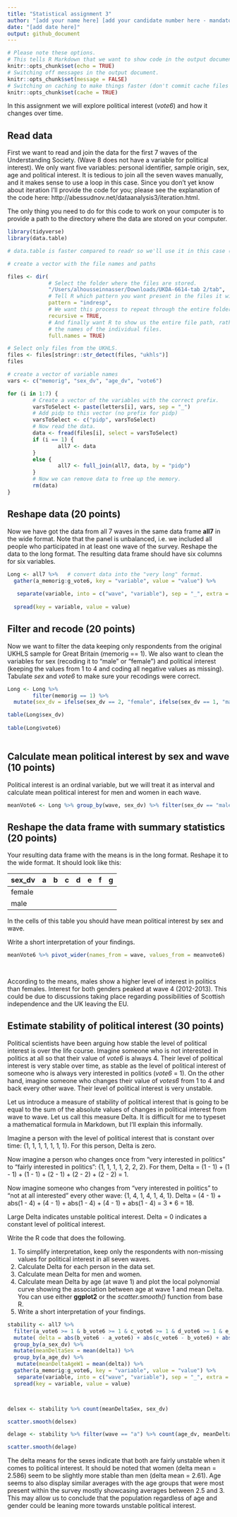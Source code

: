 ```yaml
---
title: "Statistical assignment 3"
author: "[add your name here] [add your candidate number here - mandatory]"
date: "[add date here]"
output: github_document
---
```


```r
# Please note these options.
# This tells R Markdown that we want to show code in the output document.
knitr::opts_chunk$set(echo = TRUE)
# Switching off messages in the output document. 
knitr::opts_chunk$set(message = FALSE)
# Switching on caching to make things faster (don't commit cache files on Github).
knitr::opts_chunk$set(cache = TRUE)
```

In this assignment we will explore political interest (*vote6*) and how it changes over time.

## Read data

First we want to read and join the data for the first 7 waves of the Understanding Society. (Wave 8 does not have a variable for political interest). We only want five variables: personal identifier, sample origin, sex, age and political interest. It is tedious to join all the seven waves manually, and it makes sense to use a loop in this case. Since you don't yet know about iteration I'll provide the code for you; please see the explanation of the code here: http://abessudnov.net/dataanalysis3/iteration.html.

The only thing you need to do for this code to work on your computer is to provide a path to the directory where the data are stored on your computer.

```r
library(tidyverse)
library(data.table)

# data.table is faster compared to readr so we'll use it in this case (the function fread()). You need to install this package first to be able to run this code.

# create a vector with the file names and paths

files <- dir(
             # Select the folder where the files are stored.
             "/Users/alhousseinnasser/Downloads/UKDA-6614-tab 2/tab",
             # Tell R which pattern you want present in the files it will display.
             pattern = "indresp",
             # We want this process to repeat through the entire folder.
             recursive = TRUE,
             # And finally want R to show us the entire file path, rather than just
             # the names of the individual files.
             full.names = TRUE)

# Select only files from the UKHLS.
files <- files[stringr::str_detect(files, "ukhls")]
files

# create a vector of variable names
vars <- c("memorig", "sex_dv", "age_dv", "vote6")

for (i in 1:7) {
        # Create a vector of the variables with the correct prefix.
        varsToSelect <- paste(letters[i], vars, sep = "_")
        # Add pidp to this vector (no prefix for pidp)
        varsToSelect <- c("pidp", varsToSelect)
        # Now read the data. 
        data <- fread(files[i], select = varsToSelect)
        if (i == 1) {
                all7 <- data  
        }
        else {
                all7 <- full_join(all7, data, by = "pidp")
        }
        # Now we can remove data to free up the memory.
        rm(data)
} 

```

## Reshape data (20 points)

Now we have got the data from all 7 waves in the same data frame **all7** in the wide format. Note that the panel is unbalanced, i.e. we included all people who participated in at least one wave of the survey. Reshape the data to the long format. The resulting data frame should have six columns for six variables.

```r
Long <- all7 %>%   # convert data into the "very long" format.
  gather(a_memorig:g_vote6, key = "variable", value = "value") %>%
 
   separate(variable, into = c("wave", "variable"), sep = "_", extra = "merge") %>% 
  
  spread(key = variable, value = value)

```

## Filter and recode (20 points)

Now we want to filter the data keeping only respondents from the original UKHLS sample for Great Britain (memorig == 1). We also want to clean the variables for sex (recoding it to "male" or "female") and political interest (keeping the values from 1 to 4 and coding all negative values as missing). Tabulate *sex* and *vote6* to make sure your recodings were correct. 

```r
Long <- Long %>%
        filter(memorig == 1) %>%  
  mutate(sex_dv = ifelse(sex_dv == 2, "female", ifelse(sex_dv == 1, "male", NA))) %>% filter(vote6 >= 1)

table(Long$sex_dv)
       
table(Long$vote6)
        

```

## Calculate mean political interest by sex and wave (10 points)

Political interest is an ordinal variable, but we will treat it as interval and calculate mean political interest for men and women in each wave.

```r

meanVote6 <- Long %>% group_by(wave, sex_dv) %>% filter(sex_dv == "male" | sex_dv == "female") %>% mutate(meanvote6 = mean(vote6, na.rm = TRUE)) %>% count(sex_dv, wave, meanvote6)%>% select(sex_dv, wave, meanvote6)

```

## Reshape the data frame with summary statistics (20 points)

Your resulting data frame with the means is in the long format. Reshape it to the wide format. It should look like this:

| sex_dv  | a  | b  | c  | d  |  e | f  | g  |
|---      |--- |--- |--- |--- |--- |--- |--- |
| female  |    |    |    |    |    |    |    |
| male    |    |    |    |    |    |    |    |

In the cells of this table you should have mean political interest by sex and wave.

Write a short interpretation of your findings.

```r
meanVote6 %>% pivot_wider(names_from = wave, values_from = meanvote6)

      
```
According to the means, males show a higher level of interest in politics than females. Interest for both genders peaked at wave 4 (2012-2013). This could be due to discussions taking place regarding possibilities of Scottish independence and the UK leaving the EU. 

## Estimate stability of political interest (30 points)

Political scientists have been arguing how stable the level of political interest is over the life course. Imagine someone who is not interested in politics at all so that their value of *vote6* is always 4. Their level of political interest is very stable over time, as stable as the level of political interest of someone who is always very interested in politics (*vote6* = 1). On the other hand, imagine someone who changes their value of *votes6* from 1 to 4 and back every other wave. Their level of political interest is very unstable.

Let us introduce a measure of stability of political interest that is going to be equal to the sum of the absolute values of changes in political interest from wave to wave. Let us call this measure Delta. It is difficult for me to typeset a mathematical formula in Markdown, but I'll explain this informally.

Imagine a person with the level of political interest that is constant over time: {1, 1, 1, 1, 1, 1, 1}. For this person, Delta is zero.

Now imagine a person who changes once from "very interested in politics" to "fairly interested in politics": {1, 1, 1, 1, 2, 2, 2}. For them, Delta = (1 - 1) + (1 - 1) + (1 - 1) + (2 - 1) + (2 - 2) + (2 - 2) = 1.

Now imagine someone who changes from "very interested in politics" to "not at all interested" every other wave: {1, 4, 1, 4, 1, 4, 1}. Delta = (4 - 1) + abs(1 - 4) + (4 - 1) + abs(1 - 4) + (4 - 1) + abs(1 - 4) = 3 * 6 = 18.

Large Delta indicates unstable political interest. Delta = 0 indicates a constant level of political interest.

Write the R code that does the following.

1. To simplify interpretation, keep only the respondents with non-missing values for political interest in all seven waves.
2. Calculate Delta for each person in the data set.
3. Calculate mean Delta for men and women.
4. Calculate mean Delta by age (at wave 1) and plot the local polynomial curve showing the association between age at wave 1 and mean Delta. You can use either **ggplot2** or the *scatter.smooth()* function from base R.
5. Write a short interpretation of your findings.

```r
stability <- all7 %>% 
  filter(a_vote6 >= 1 & b_vote6 >= 1 & c_vote6 >= 1 & d_vote6 >= 1 & e_vote6 >= 1 & f_vote6 >= 1 & g_vote6 >= 1) %>%
  mutate( delta = abs(b_vote6 - a_vote6) + abs(c_vote6 - b_vote6) + abs(d_vote6 - c_vote6) + abs(e_vote6 - d_vote6) + abs(f_vote6 - e_vote6) + abs(g_vote6 - f_vote6)) %>% 
  group_by(a_sex_dv) %>%
  mutate(meanDeltaSex = mean(delta)) %>%
  group_by(a_age_dv) %>%
   mutate(meanDeltaAgeW1 = mean(delta)) %>%
  gather(a_memorig:g_vote6, key = "variable", value = "value") %>%
   separate(variable, into = c("wave", "variable"), sep = "_", extra = "merge") %>% 
  spread(key = variable, value = value)



delsex <- stability %>% count(meanDeltaSex, sex_dv) 

scatter.smooth(delsex)

delage <- stability %>% filter(wave == "a") %>% count(age_dv, meanDeltaAgeW1)

scatter.smooth(delage)


```

The delta means for the sexes indicate that both are fairly unstable when it comes to political interest. It should be noted that women (delta mean = 2.586) seem to be slightly more stable than men (delta mean = 2.61). Age seems to also display similar averages with the age groups that were most present within the survey mostly showcasing averages between 2.5 and 3. This may allow us to conclude that the population regardless of age and gender could be leaning more towards unstable political interest. 
